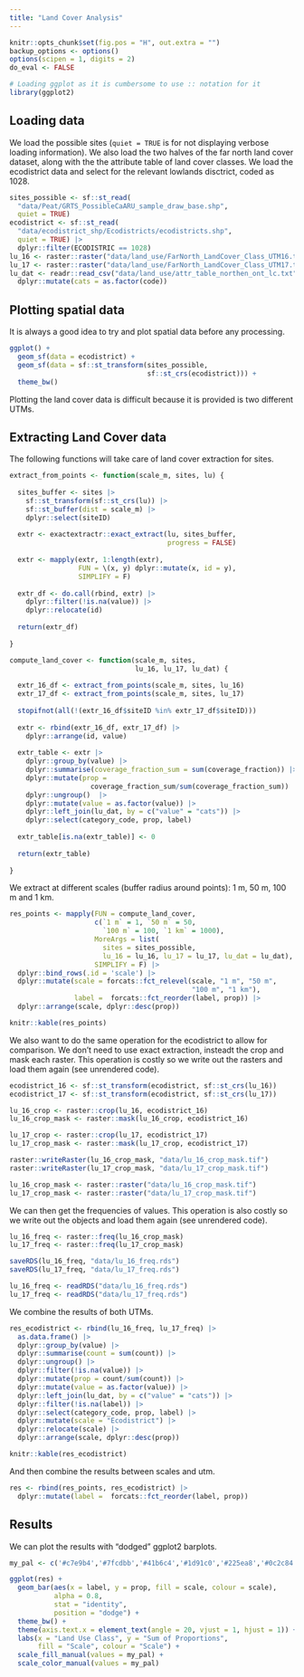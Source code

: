 ```yaml
---
title: "Land Cover Analysis"
---
```


```r
knitr::opts_chunk$set(fig.pos = "H", out.extra = "")
backup_options <- options()
options(scipen = 1, digits = 2)
do_eval <- FALSE

# Loading ggplot as it is cumbersome to use :: notation for it
library(ggplot2)
```

## Loading data

We load the possible sites (`quiet = TRUE` is for not displaying verbose loading information). We also load the two halves of the far north land cover dataset, along with the the attribute table of land cover classes. We load the ecodistrict data and select for the relevant lowlands disctrict, coded as 1028.

```r
sites_possible <- sf::st_read(
  "data/Peat/GRTS_PossibleCaARU_sample_draw_base.shp", 
  quiet = TRUE)
ecodistrict <- sf::st_read(
  "data/ecodistrict_shp/Ecodistricts/ecodistricts.shp", 
  quiet = TRUE) |> 
  dplyr::filter(ECODISTRIC == 1028)
lu_16 <- raster::raster("data/land_use/FarNorth_LandCover_Class_UTM16.tif")
lu_17 <- raster::raster("data/land_use/FarNorth_LandCover_Class_UTM17.tif")
lu_dat <- readr::read_csv("data/land_use/attr_table_northen_ont_lc.txt") |>
  dplyr::mutate(cats = as.factor(code))
```

## Plotting spatial data

It is always a good idea to try and plot spatial data before any processing.

```r
ggplot() +
  geom_sf(data = ecodistrict) +
  geom_sf(data = sf::st_transform(sites_possible, 
                                  sf::st_crs(ecodistrict))) +
  theme_bw()
```

Plotting the land cover data is difficult because it is provided is two different UTMs.

## Extracting Land Cover data

The following functions will take care of land cover extraction for sites.

```r
extract_from_points <- function(scale_m, sites, lu) {
  
  sites_buffer <- sites |>
    sf::st_transform(sf::st_crs(lu)) |> 
    sf::st_buffer(dist = scale_m) |> 
    dplyr::select(siteID)
  
  extr <- exactextractr::exact_extract(lu, sites_buffer,
                                       progress = FALSE)
  
  extr <- mapply(extr, 1:length(extr), 
                 FUN = \(x, y) dplyr::mutate(x, id = y),
                 SIMPLIFY = F)
  
  extr_df <- do.call(rbind, extr) |>
    dplyr::filter(!is.na(value)) |>
    dplyr::relocate(id)
  
  return(extr_df)
  
}

compute_land_cover <- function(scale_m, sites, 
                               lu_16, lu_17, lu_dat) {
  
  extr_16_df <- extract_from_points(scale_m, sites, lu_16)
  extr_17_df <- extract_from_points(scale_m, sites, lu_17)
  
  stopifnot(all(!(extr_16_df$siteID %in% extr_17_df$siteID)))
  
  extr <- rbind(extr_16_df, extr_17_df) |>
    dplyr::arrange(id, value)
  
  extr_table <- extr |>
    dplyr::group_by(value) |>
    dplyr::summarise(coverage_fraction_sum = sum(coverage_fraction)) |>
    dplyr::mutate(prop = 
                    coverage_fraction_sum/sum(coverage_fraction_sum)) |>
    dplyr::ungroup()  |>
    dplyr::mutate(value = as.factor(value)) |>
    dplyr::left_join(lu_dat, by = c("value" = "cats")) |>
    dplyr::select(category_code, prop, label)
  
  extr_table[is.na(extr_table)] <- 0
  
  return(extr_table)
  
}
```

We extract at different scales (buffer radius around points): 1 m, 50 m, 100 m and 1 km.

```r
res_points <- mapply(FUN = compute_land_cover, 
                     c(`1 m` = 1, `50 m` = 50,
                       `100 m` = 100, `1 km` = 1000),
                     MoreArgs = list(
                       sites = sites_possible,
                       lu_16 = lu_16, lu_17 = lu_17, lu_dat = lu_dat),
                     SIMPLIFY = F) |>
  dplyr::bind_rows(.id = 'scale') |>
  dplyr::mutate(scale = forcats::fct_relevel(scale, "1 m", "50 m",
                                             "100 m", "1 km"),
                label =  forcats::fct_reorder(label, prop)) |> 
  dplyr::arrange(scale, dplyr::desc(prop))

knitr::kable(res_points)
```

We also want to do the same operation for the ecodistrict to allow for comparison. We don't need to use exact extraction, insteadt the crop and mask each raster. This operation is costly so we write out the rasters and load them again (see unrendered code).

```r
ecodistrict_16 <- sf::st_transform(ecodistrict, sf::st_crs(lu_16))
ecodistrict_17 <- sf::st_transform(ecodistrict, sf::st_crs(lu_17))

lu_16_crop <- raster::crop(lu_16, ecodistrict_16)
lu_16_crop_mask <- raster::mask(lu_16_crop, ecodistrict_16)

lu_17_crop <- raster::crop(lu_17, ecodistrict_17)
lu_17_crop_mask <- raster::mask(lu_17_crop, ecodistrict_17)
```

```r
raster::writeRaster(lu_16_crop_mask, "data/lu_16_crop_mask.tif")
raster::writeRaster(lu_17_crop_mask, "data/lu_17_crop_mask.tif")
```

```r
lu_16_crop_mask <- raster::raster("data/lu_16_crop_mask.tif")
lu_17_crop_mask <- raster::raster("data/lu_17_crop_mask.tif")
```

We can then get the frequencies of values. This operation is also costly so we write out the objects and load them again (see unrendered code).

```r
lu_16_freq <- raster::freq(lu_16_crop_mask)
lu_17_freq <- raster::freq(lu_17_crop_mask)
```

```r
saveRDS(lu_16_freq, "data/lu_16_freq.rds")
saveRDS(lu_17_freq, "data/lu_17_freq.rds")
```

```r
lu_16_freq <- readRDS("data/lu_16_freq.rds")
lu_17_freq <- readRDS("data/lu_17_freq.rds")
```

We combine the results of both UTMs.

```r
res_ecodistrict <- rbind(lu_16_freq, lu_17_freq) |>
  as.data.frame() |> 
  dplyr::group_by(value) |> 
  dplyr::summarise(count = sum(count)) |> 
  dplyr::ungroup() |> 
  dplyr::filter(!is.na(value)) |> 
  dplyr::mutate(prop = count/sum(count)) |> 
  dplyr::mutate(value = as.factor(value)) |>
  dplyr::left_join(lu_dat, by = c("value" = "cats")) |>
  dplyr::filter(!is.na(label)) |> 
  dplyr::select(category_code, prop, label) |> 
  dplyr::mutate(scale = "Ecodistrict") |> 
  dplyr::relocate(scale) |>
  dplyr::arrange(scale, dplyr::desc(prop))

knitr::kable(res_ecodistrict)
```

And then combine the results between scales and utm.

```r
res <- rbind(res_points, res_ecodistrict) |> 
  dplyr::mutate(label =  forcats::fct_reorder(label, prop))
```

## Results

We can plot the results with "dodged" ggplot2 barplots.

```r

my_pal <- c('#c7e9b4','#7fcdbb','#41b6c4','#1d91c0','#225ea8','#0c2c84')

ggplot(res) +
  geom_bar(aes(x = label, y = prop, fill = scale, colour = scale), 
           alpha = 0.8,
           stat = "identity",
           position = "dodge") +
  theme_bw() +
  theme(axis.text.x = element_text(angle = 20, vjust = 1, hjust = 1)) +
  labs(x = "Land Use Class", y = "Sum of Proportions",
       fill = "Scale", colour = "Scale") +
  scale_fill_manual(values = my_pal) +
  scale_color_manual(values = my_pal)
```
